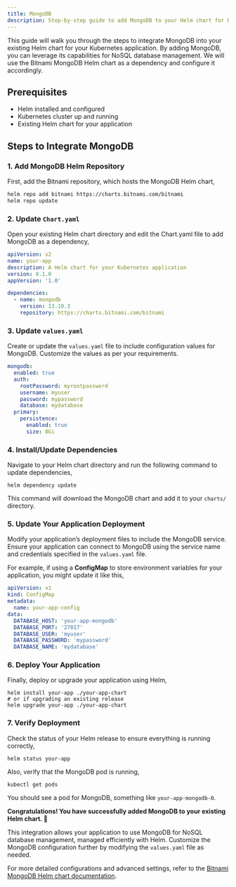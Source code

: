 ```yaml
---
title: MongoDB
description: Step-by-step guide to add MongoDB to your Helm chart for Kubernetes applications
---
```


This guide will walk you through the steps to integrate MongoDB into your existing Helm chart for your Kubernetes application. By adding MongoDB, you can leverage its capabilities for NoSQL database management. We will use the Bitnami MongoDB Helm chart as a dependency and configure it accordingly.

## Prerequisites

- Helm installed and configured
- Kubernetes cluster up and running
- Existing Helm chart for your application

## Steps to Integrate MongoDB

### 1. Add MongoDB Helm Repository

First, add the Bitnami repository, which hosts the MongoDB Helm chart,

```sh
helm repo add bitnami https://charts.bitnami.com/bitnami
helm repo update
```

### 2. Update `Chart.yaml`

Open your existing Helm chart directory and edit the Chart.yaml file to add MongoDB as a dependency,

```yaml Chart.yaml
apiVersion: v2
name: your-app
description: A Helm chart for your Kubernetes application
version: 0.1.0
appVersion: '1.0'

dependencies:
  - name: mongodb
    version: 13.10.3
    repository: https://charts.bitnami.com/bitnami
```

### 3. Update `values.yaml`

Create or update the `values.yaml` file to include configuration values for MongoDB. Customize the values as per your requirements.

```yaml values.yaml
mongodb:
  enabled: true
  auth:
    rootPassword: myrootpassword
    username: myuser
    password: mypassword
    database: mydatabase
  primary:
    persistence:
      enabled: true
      size: 8Gi
```

### 4. Install/Update Dependencies

Navigate to your Helm chart directory and run the following command to update dependencies,

```shell
helm dependency update
```

This command will download the MongoDB chart and add it to your `charts/` directory.

### 5. Update Your Application Deployment

Modify your application’s deployment files to include the MongoDB service. Ensure your application can connect to MongoDB using the service name and credentials specified in the `values.yaml` file.

For example, if using a **ConfigMap** to store environment variables for your application, you might update it like this,

```yaml templates/configmap.yaml
apiVersion: v1
kind: ConfigMap
metadata:
  name: your-app-config
data:
  DATABASE_HOST: 'your-app-mongodb'
  DATABASE_PORT: '27017'
  DATABASE_USER: 'myuser'
  DATABASE_PASSWORD: 'mypassword'
  DATABASE_NAME: 'mydatabase'
```

### 6. Deploy Your Application

Finally, deploy or upgrade your application using Helm,

```shell
helm install your-app ./your-app-chart
# or if upgrading an existing release
helm upgrade your-app ./your-app-chart
```

### 7. Verify Deployment

Check the status of your Helm release to ensure everything is running correctly,

```shell
helm status your-app
```

Also, verify that the MongoDB pod is running,

```shell
kubectl get pods
```

You should see a pod for MongoDB, something like `your-app-mongodb-0`.

**Congratulations! You have successfully added MongoDB to your existing Helm chart. 🚀**

This integration allows your application to use MongoDB for NoSQL database management, managed efficiently with Helm. Customize the MongoDB configuration further by modifying the `values.yaml` file as needed.

For more detailed configurations and advanced settings, refer to the [Bitnami MongoDB Helm chart documentation](https://github.com/bitnami/charts/tree/main/bitnami/mongodb#readme).
